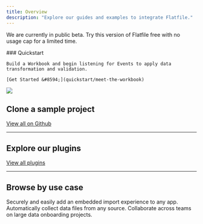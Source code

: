 ```yaml
---
title: Overview
description: "Explore our guides and examples to integrate Flatfile."
---
```


<Info>We are currently in public beta. Try this version of Flatfile free with no usage cap for a limited time.</Info>

<div className="grid sm:grid-cols-2 gap-x-4 flex items-end " style={{borderBottom: '1px solid #f3f4f6'}}>
  <div>
    ### Quickstart

    Build a Workbook and begin listening for Events to apply data transformation and validation.

    [Get Started &#8594;](quickstart/meet-the-workbook)
  </div>

  <div>
    <img src="/images/homepage.png" className="m-0 object-bottom"/>
  </div>
</div>

## Clone a sample project

<CardGroup cols={3}>
  <Card title="Something" href="/use-cases/ephemeral" icon="github" >
  </Card>
  <Card title="Something" href="/use-cases/headless" icon="github">
  </Card>
  <Card title="Something" href="/use-cases/workflows"icon="github">
  </Card>
</CardGroup>

[View all on Github](https://github.com/FlatFilers)

***

## Explore our plugins

<CardGroup cols={3}>
  <Card title="Something" href="/use-cases/ephemeral" icon="npm" >
  </Card>
  <Card title="Something" href="/use-cases/headless" icon="npm">
  </Card>
  <Card title="Something" href="/use-cases/workflows"icon="npm">
  </Card>
</CardGroup>

[View all plugins](https://plugins.flatfile.com)

***

## Browse by use case

<CardGroup cols={3}>
  <Card title="Use ephemeral storage" icon="star" href="/use-cases/ephemeral" >
    Securely and easily add an embedded import experience to any app.
  </Card>
  <Card title="Setup headless file feeds" icon="star" href="/use-cases/headless" >
    Automatically collect data files from any source.
  </Card>
  <Card title="Build custom workflows" icon="star" href="/use-cases/workflows">
    Collaborate across teams on large data onboarding projects.
  </Card>
</CardGroup>